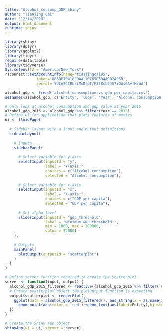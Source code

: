```yaml
---
title: "Alcohol_consump_GDP_shiny"
author: "Tianjing Cai"
date: "12/14/2018"
output: html_document
runtime: shiny
---
```



```r
library(shiny)
library(dplyr)
library(ggplot2)
library(tidyr)
require(data.table)
library(tidyverse)
Sys.setenv(TZ = "America/New_York")
rsconnect::setAccountInfo(name='tianjingcai95',
			  token='886DF70418F9AA110765C3D4A9B2A06D',
			  secret='YULeS4CRLriMmMfpT/F3f8cL04S7iOWs0A+fM/uA')
```

```r
alcohol_gdp <- fread('alcohol-consumption-vs-gdp-per-capita.csv')
setnames(alcohol_gdp, c('Entity', 'Code', 'Year', 'Alcohol consumption', 'GDP per capita', 'Total population'))

# only look at alcohol consumption and gdp value at year 2015
alcohol_gdp_2015 <- alcohol_gdp %>% filter(Year == 2015) 
# Define UI for application that plots features of movies
ui <- fluidPage(
  
  # Sidebar layout with a input and output definitions
  sidebarLayout(
    
    # Inputs
    sidebarPanel(
      
      # Select variable for y-axis
      selectInput(inputId = "y", 
                  label = "Y-axis:",
                  choices = c("Alcohol consumption"), 
                  selected = "Alcohol consumption"),
      
      # Select variable for x-axis
      selectInput(inputId = "x", 
                  label = "X-axis:",
                  choices = c("GDP per capita"), 
                  selected = "GDP per capita"),
      
      # Set alpha level
      sliderInput(inputId = "gdp_threshold", 
                  label = 'Minimum GDP threshold:', 
                  min = 1000, max = 100000, 
                  value = 52000)
    ),
    
    # Outputs
    mainPanel(
      plotOutput(outputId = "scatterplot")
    )
  )
)

# Define server function required to create the scatterplot
server <- function(input, output) {
  alcohol_gdp_2015_filtered <- reactive({alcohol_gdp_2015 %>% filter(`GDP per capita` > input$gdp_threshold)})
  # Create scatterplot object the plotOutput function is expecting
  output$scatterplot <- renderPlot({
    ggplot(data = alcohol_gdp_2015_filtered(), aes_string(x = as.name(input$x), y = as.name(input$y))) +
      geom_point(aes(color = 'red'))+geom_text(aes(label=Entity),hjust=0, vjust=0) + ggtitle('Scatterplot for GDP per capital versus alcohol consumption')
  })
}

# Create the Shiny app object
shinyApp(ui = ui, server = server)
```
